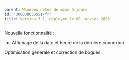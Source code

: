 ```yaml
---
parent: Windows notes de mise à jours
id: "360038658551-fr"
title: Version 3.1, déployée le 08 janvier 2020
---
```

Nouvelle fonctionnalité :

- Affichage de la date et heure de la dernière connexion

Optimisation générale et correction de bogues
